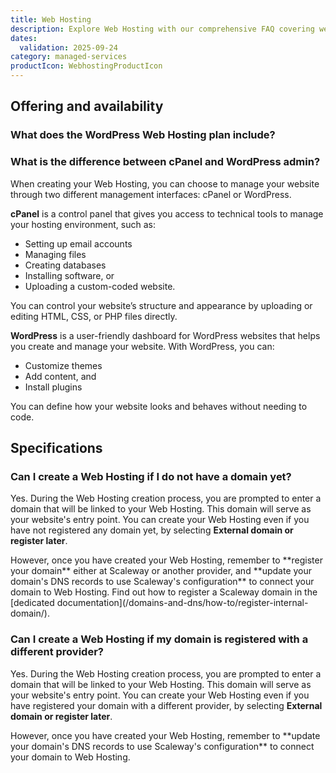 ```yaml
---
title: Web Hosting
description: Explore Web Hosting with our comprehensive FAQ covering website management and hosting capabilities.
dates:
  validation: 2025-09-24
category: managed-services
productIcon: WebhostingProductIcon
---
```



## Offering and availability

### What does the WordPress Web Hosting plan include?

<WordpressWBHPlan />

### What is the difference between cPanel and WordPress admin?

When creating your Web Hosting, you can choose to manage your website through two different management interfaces: cPanel or WordPress.

**cPanel** is a control panel that gives you access to technical tools to manage your hosting environment, such as:
 - Setting up email accounts
 - Managing files
 - Creating databases
 - Installing software, or
 - Uploading a custom-coded website.

 You can control your website’s structure and appearance by uploading or editing HTML, CSS, or PHP files directly.

**WordPress** is a user-friendly dashboard for WordPress websites that helps you create and manage your website. With WordPress, you can:
 - Customize themes
 - Add content, and
 - Install plugins

 You can define how your website looks and behaves without needing to code.

## Specifications

### Can I create a Web Hosting if I do not have a domain yet?

Yes. During the Web Hosting creation process, you are prompted to enter a domain that will be linked to your Web Hosting. This domain will serve as your website's entry point.
You can create your Web Hosting even if you have not registered any domain yet, by selecting **External domain or register later**.

<Message type="important">
  However, once you have created your Web Hosting, remember to **register your domain** either at Scaleway or another provider, and **update your domain's DNS records to use Scaleway's configuration** to connect your domain to Web Hosting.
  Find out how to register a Scaleway domain in the [dedicated documentation](/domains-and-dns/how-to/register-internal-domain/).
</Message>

### Can I create a Web Hosting if my domain is registered with a different provider?

Yes. During the Web Hosting creation process, you are prompted to enter a domain that will be linked to your Web Hosting. This domain will serve as your website's entry point.
You can create your Web Hosting even if you have registered your domain with a different provider, by selecting **External domain or register later**.

<Message type="important">
  However, once you have created your Web Hosting, remember to **update your domain's DNS records to use Scaleway's configuration** to connect your domain to Web Hosting.
</Message>